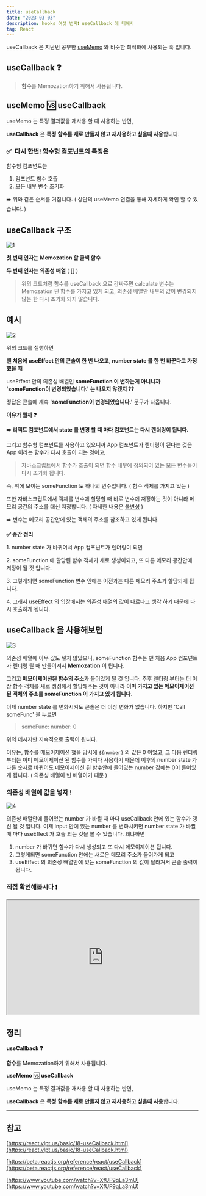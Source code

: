 ```yaml
---
title: useCallback
date: "2023-03-03"
description: hooks 여섯 번째❗️ useCallback 에 대해서
tag: React
---
```


useCallback 은 지난번 공부한 [useMemo](https://choi-hyunho.com/react-useMemo/) 와 비슷한 최적화에 사용되는 훅 입니다.

## **useCallback ❓**

> **함수**를 Memozation하기 위해서 사용됩니다.

## **useMemo** 🆚 **useCallback**

useMemo 는 특정 결과값을 재사용 할 때 사용하는 반면,

**useCallback** 은 **특정 함수를 새로 만들지 않고 재사용하고 싶을때 사용**합니다.

### **✅  다시 한번! 함수형 컴포넌트의 특징은** 

함수형 컴포넌트는

1.  컴포넌트 함수 호출
2.  모든 내부 변수 초기화

➡️ 위와 같은 순서를 거칩니다. ( 상단의 useMemo 연결을 통해 자세하게 확인 할 수 있습니다. )

## **useCallback 구조**

![1](https://user-images.githubusercontent.com/87301268/224202452-3f8ef66a-4f19-426b-85e4-37ca57dd17a7.png)

**첫 번째 인자**는 **Memozation 할 콜백 함수**

**두 번째 인자**는 **의존성 배열** ( \[\] )

> 위의 코드처럼 함수를 useCallback 으로 감싸주면 calculate 변수는 Memozation 된 함수를 가지고 있게 되고, 의존성 배열안 내부의 값이 변경되지 않는 한 다시 초기화 되지 않습니다.

## **예시** 

![2](https://user-images.githubusercontent.com/87301268/224202511-48ae902f-a921-4fa6-9806-5d1372c7f0c1.png)

위의 코드를 실행하면

**맨 처음에 useEffect 안의 콘솔이 한 번 나오고**, **number state 를 한 번 바꾼다고 가정 했을 때**

useEffect 안의 의존성 배열인 **someFunction 이 변하는게 아니니까 'someFunction이 변경되었습니다.' 는 나오지 않겠지 ??**

정답은 콘솔에 계속 **'someFunction이 변경되었습니다.'** 문구가 나옵니다.

**이유가 뭘까 ❓**

**➡️ 리액트 컴포넌트에서 state 를 변경 할 때 마다 컴포넌트는 다시 렌더링이 됩니다.**

그리고 함수형 컴포넌트를 사용하고 있으니까 App 컴포넌트가 렌더링이 된다는 것은 App 이라는 함수가 다시 호출이 되는 것이고,

> 자바스크립트에서 함수가 호출이 되면 함수 내부에 정의되어 있는 모든 변수들이 다시 초기화 됩니다.

즉, 위에 보이는 someFunction 도 하나의 변수입니다. ( 함수 객체를 가지고 있는 )

또한 자바스크립트에서 객체를 변수에 할당할 때 바로 변수에 저장하는 것이 아니라 메모리 공간의 주소를 대신 저장합니다. ( 자세한 내용은 [불변성](https://choi-hyunho.com/react-immutability/) )

➡️ 변수는 메모리 공간안에 있는 객체의 주소를 참조하고 있게 됩니다.

**✅ 중간 정리**

1\. number state 가 바뀌어서 App 컴포넌트가 렌더링이 되면

2\. someFunction 에 할당된 함수 객체가 새로 생성이되고, 또 다른 메모리 공간안에 저장이 될 것 입니다.

3\. 그렇게되면 someFunction 변수 안에는 이전과는 다른 메모리 주소가 할당되게 됩니다.

4\. 그래서 useEffect 의 입장에서는 의존성 배열의 값이 다르다고 생각 하기 때문에 다시 호출하게 됩니다.

## **useCallback 을 사용해보면**

![3](https://user-images.githubusercontent.com/87301268/224202550-200e22d0-b66d-401c-90d9-0654e33dba91.png)

의존성 배열에 아무 값도 넣지 않았으니, someFunction 함수는 맨 처음 App 컴포넌트가 렌더링 될 때 만들어져서 **Memozation** 이 됩니다.

그리고 **메모이제이션된 함수의 주소**가 들어있게 될 것 입니다. 추후 렌더링 부터는 더 이상 함수 객체를 새로 생성해서 할당해주는 것이 아니라 **이미 가지고 있는 메모이제이션 된 객체의 주소를 someFunction 이 가지고 있게 됩니다.**

이제 number state 를 변화시켜도 콘솔은 더 이상 변화가 없습니다. 하지만 'Call someFunc' 을 누르면

> someFunc: number: 0

위의 메시지만 지속적으로 출력이 됩니다.

이유는, 함수를 메모이제이션 했을 당시에 `${number}` 의 값은 0 이었고, 그 다음 렌더링 부터는 이미 메모이제이션 된 함수를 가져다 사용하기 때문에 이후의 number state 가 다른 숫자로 바뀌어도 메모이제이션 된 함수안에 들어있는 number 값에는 0이 들어있게 됩니다. ( 의존성 배열이 빈 배열이기 때문 )

### **의존성 배열에 값을 넣자 !**

![4](https://user-images.githubusercontent.com/87301268/224202583-6dd5e66a-8e91-4370-9ee4-338692274cbf.png)

의존성 배열안에 들어있는 number 가 바뀔 때 마다 useCallback 안에 있는 함수가 갱신 될 것 입니다. 이제 input 안에 있는 number 를 변화시키면 number state 가 바뀔 때 마다 useEffect 가 호출 되는 것을 볼 수 있습니다. 왜냐하면

1.  number 가 바뀌면 함수가 다시 생성되고 또 다시 메모이제이션 됩니다.
2.  그렇게되면 someFunction 안에는 새로운 메모리 주소가 들어가게 되고
3.  useEffect 의 의존성 배열안에 있는 someFunction 의 값이 달라져서 콘솔 출력이 됩니다.

### **직접 확인해봅시다 ❗️**

<iframe
    width="100%"
    height="300px"
    src="https://codesandbox.io/embed/usecallback-1-5odvu3?fontsize=14&amp;hidenavigation=1&amp;theme=dark"
></iframe>

## **정리**

**useCallback ❓**

**함수**를 Memozation하기 위해서 사용됩니다.

**useMemo** 🆚 **useCallback**

useMemo 는 특정 결과값을 재사용 할 때 사용하는 반면,

**useCallback** 은 **특정 함수를 새로 만들지 않고 재사용하고 싶을때 사용**합니다.

---

## **참고**

[https://react.vlpt.us/basic/18-useCallback.html](https://react.vlpt.us/basic/18-useCallback.html)

[https://beta.reactjs.org/reference/react/useCallback](https://beta.reactjs.org/reference/react/useCallback)

[https://www.youtube.com/watch?v=XfUF9qLa3mU](https://www.youtube.com/watch?v=XfUF9qLa3mU)
